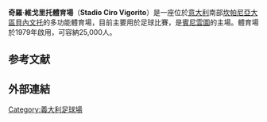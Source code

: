 {{Infobox venue
| name                = 奇罗·维戈里托体育场
| native_name         = Stadio Ciro Vigorito
| nickname            = 
| logo_image          = 
| logo_caption        = 
| image               = Benevento BN, Italy - panoramio - RobyP (9).jpg
| caption             = 
| fullname            = 
| former_names        = Stadio Santa Colomba
| location            = [[意大利|意大利]][[貝內文托|貝內文托]]
| coordinates         = {{Coord|41|6|59|N|14|46|52|E|type:landmark_region:IT|display=inline,title}}
| broke_ground        = 1976
| built               = 
| opened              = 1979
| renovated           = 
| expanded            = 
| closed              = 
| demolished          = 
| owner               = [[Benevento|Comune of Benevento]]
| operator            = 
| surface             = 
| scoreboard          = 
| cost                = 
| architect           = 
| project_manager     = Costantino Rozzi
| structural engineer = 
| services engineer   = 
| general_contractor  = 
| main_contractors    = 
| capacity            = 25,000人<ref>{{cite web |url=http://www.campaniatour.it/poi.view.php?id=1085 |title=Archived copy |access-date=2016-05-24 |deadurl=yes |archive-url=https://web.archive.org/web/20160526204046/http://www.campaniatour.it/poi.view.php?id=1085 |archive-date=2016-05-26 }}</ref> 
| suites              = 
| record_attendance   = 
| dimensions          = 
| acreage             = 
| volume              = 
| tenants             = [[贝内文托足球俱乐部|賓尼雲圖]]
| embedded            =
| website             = <!-- {{URL|example.com}} -->
}}
'''奇羅·維戈里托體育場'''（'''Stadio Ciro Vigorito'''）是一座位於[[意大利|意大利]]南部[[坎帕尼亞大區|坎帕尼亞大區]][[貝內文托|貝內文托]]的多功能體育場，目前主要用於足球比賽，是[[贝内文托足球俱乐部|賓尼雲圖]]的主場。體育場於1979年啟用，可容納25,000人。

== 参考文献 ==
{{Reflist}}

==外部連結==
{{Commons category-inline|Stadio Ciro Vigorito|'''Stadio Ciro Vigorito'''}}

[[Category:義大利足球場|Category:義大利足球場]]